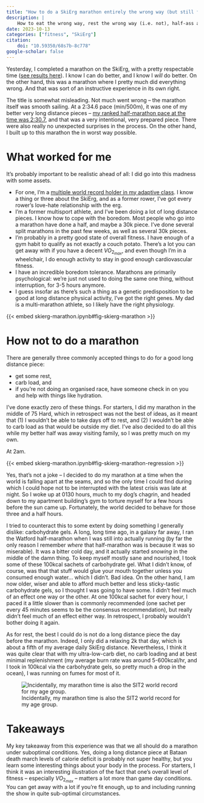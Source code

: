 ```yaml
---
title: "How to do a SkiErg marathon entirely the wrong way (but still finish)"
description: |
    How to eat the wrong way, rest the wrong way (i.e. not), half-ass all relevant parts of preparation for a marathon and still finish with an okay time.  
date: 2023-10-13
categories: ["fitness", "SkiErg"]
citation:
    doi: "10.59350/68s7b-8c778"
google-scholar: false
---
```


Yesterday, I completed a marathon on the SkiErg, with a pretty respectable time ([see results here](https://log.concept2.com/profile/177991/log/79965221)). I know I can do better, and I know I _will_ do better. On the other hand, this was a marathon where I pretty much did everything wrong. And that was sort of an instructive experience in its own right.

The title is somewhat misleading. Not much went wrong – the marathon itself was smooth sailing. At a 2:34.6 pace (min/500m), it was one of my better very long distance pieces – [my ranked half-marathon pace at the time was 2:30.7](https://log.concept2.com/profile/177991/log/79735748), and that was a very intentional, very prepared piece. There were also really no unexpected surprises in the process. On the other hand, I built up to this marathon the in worst way possible. 

# What worked for me
It's probably important to be realistic ahead of all: I did go into this madness with some assets. 

* For one, I'm a [multiple world record holder in my adaptive class](https://www.concept2.com/skierg/motivation/records/adaptive-world?event=&gender=M&age_category=30&adaptive=31&op=Search&form_id=concept2_record_search_form#results). I know a thing or three about the SkiErg, and as a former rower, I've got every rower's love-hate relationship with the erg.
* I'm a former multisport athlete, and I've been doing a lot of long distance pieces. I know how to cope with the boredom. Most people who go into a marathon have done a half, and maybe a 30k piece. I've done several split marathons in the past few weeks, as well as several 30k pieces. 
* I'm probably in a pretty good state of overall fitness. I have enough of a gym habit to qualify as not exactly a couch potato. There's a lot you can get away with if you have a decent $VO_{2_{max}}$, and even though I'm in a wheelchair, I do enough activity to stay in good enough cardiovascular fitness.
* I have an incredible boredom tolerance. Marathons are primarily psychological: we're just not used to doing the same one thing, without interruption, for 3-5 hours anymore. 
* I guess insofar as there's such a thing as a genetic predisposition to be good at long distance physical activity, I've got the right genes. My dad is a multi-marathon athlete, so I likely have the right physiology.

{{< embed skierg-marathon.ipynb#fig-skierg-marathon >}}

# How not to do a marathon

There are generally three commonly accepted things to do for a good long distance piece:

* get some rest,
* carb load, and
* if you're not doing an organised race, have someone check in on you and help with things like hydration.

I've done exactly zero of these things. For starters, I did my marathon in the middle of 75 Hard, which in retrospect was not the best of ideas, as it meant that (1) I wouldn't be able to take days off to rest, and (2) I wouldn't be able to carb load as that would be outside my diet. I've also decided to do all this while my better half was away visiting family, so I was pretty much on my own. 

At 2am. 

{{< embed skierg-marathon.ipynb#fig-skierg-marathon-regression >}}

Yes, that's not a joke – I decided to do my marathon at a time when the world is falling apart at the seams, and so the only time I could find during which I could hope not to be interrupted with the latest crisis was late at night. So I woke up at 0130 hours, much to my dog's chagrin, and headed down to my apartment building's gym to torture myself for a few hours before the sun came up. Fortunately, the world decided to behave for those three and a half hours.

I tried to counteract this to some extent by doing something I generally dislike: carbohydrate gels. A long, long time ago, in a galaxy far away, I ran the Watford half-marathon when I was still into actually running (by far the only reason I remember _where_ that half-marathon was is because it was so miserable). It was a bitter cold day, and it actually started _snowing_ in the middle of the damn thing. To keep myself mostly sane and nourished, I took some of these 100kcal sachets of carbohydrate gel. What I didn't know, of course, was that that stuff would glue your mouth together unless you consumed enough water... which I didn't. Bad idea. On the other hand, I am now older, wiser and able to afford much better and less sticky-tastic carbohydrate gels, so I thought I was going to have some. I didn't feel much of an effect one way or the other. At one 100kcal sachet for every hour, I paced it a little slower than is commonly recommended (one sachet per every 45 minutes seems to be the consensus recommendation), but really didn't feel much of an effect either way. In retrospect, I probably wouldn't bother doing it again.

As for rest, the best I could do is not do a long distance piece the day before the marathon. Indeed, I only did a relaxing 2k that day, which is about a fifth of my average daily SkiErg distance. Nevertheless, I think it was quite clear that with my ultra-low-carb diet, no carb loading and at best minimal replenishment (my average burn rate was around 5-600kcal/hr, and I took in 100kcal via the carbohydrate gels, so pretty much a drop in the ocean), I was running on fumes for most of it. 

![Incidentally, my marathon time is also the SIT2 world record for my age group.](IMG_8541.jpeg)

# Takeaways
My key takeaway from this experience was that we all should do a marathon under suboptimal conditions. Yes, doing a long distance piece at Bataan death march levels of calorie deficit is probably not super healthy, but you learn some interesting things about your body in the process. For starters, I think it was an interesting illustration of the fact that one's overall level of fitness -- especially $VO_{2_{max}}$ -- matters a lot more than game day conditions. You can get away with a lot if you're fit enough, up to and including running the show in quite sub-optimal circumstances. 
